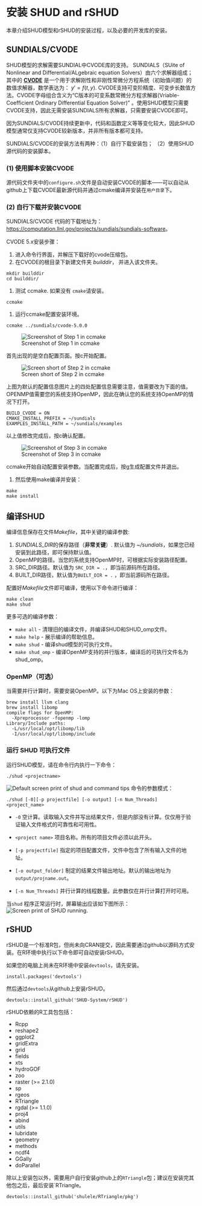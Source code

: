 #  安装 SHUD and rSHUD {#install}

本章介绍SHUD模型和rSHUD的安装过程，以及必要的开发库的安装。

## SUNDIALS/CVODE
SHUD模型的求解需要SUNDIAL中CVODE库的支持。
SUNDIALS（SUite of Nonlinear and Differential/ALgebraic equation Solvers）由六个求解器组成；其中的 [**CVODE**](https://computation.llnl.gov/projects/sundials/cvode) 是一个用于求解刚性和非刚性常微分方程系统（初始值问题）的数值求解器，数学表达为： $y' = f(t,y)$. CVODE支持可变阶精度、可变步长数值方法。CVODE字母组合含义为“C版本的可变系数常微分方程求解器(Vriable-Coefficient Ordinary Differential Equation Solver)" 。使用SHUD模型只需要CVODE支持，因此无需安装SUNDIALS所有求解器，只需要安装CVODE即可。

因为SUNDIALS/CVODE持续更新中，代码和函数定义等等变化较大，因此SHUD模型通常仅支持CVODE较新版本，并非所有版本都可支持。

SUNDIALS/CVODE的安装方法有两种：（1）自行下载安装包； （2）使用SHUD源代码的安装脚本。

### (1) 使用脚本安装CVODE

源代码文件夹中的`configure.sh`文件是自动安装CVODE的脚本——可以自动从github上下载CVODE最新源代码并通过cmake编译并安装在`用户目录`下。


### (2) 自行下载并安装CVODE

SUNDIALS/CVODE 代码的下载地址为：[https://computation.llnl.gov/projects/sundials/sundials-software](https://computation.llnl.gov/projects/sundials/sundials-software)。 



CVODE 5.x安装步骤：


1.  进入命令行界面，并解压下载好的cvode压缩包。
1. 在CVODE的根目录下新建文件夹 *builddir*， 并进入该文件夹。
```
mkdir builddir
cd builddir/
```
1. 测试 ccmake. 如果没有 ``cmake``请安装。
```
ccmake 
```

1.  运行ccmake配置安装环境。
```
ccmake ../sundials/cvode-5.0.0
```
![Screenshot of Step 1 in ccmake](Fig/ccmake/1.png)

首先出现的是空白配置页面。按c开始配置。

![Screen short of Step 2 in ccmake](Fig/ccmake/2.png)

上图为默认的配置信息图片上的四处配置信息需要注意，值需要改为下面的值。OPENMP值需要您的系统支持OpenMP，因此在确认您的系统支持OpenMP的情况下打开。

```
BUILD_CVODE = ON
CMAKE_INSTALL_PREFIX = ~/sundials
EXAMPLES_INSTALL_PATH = ~/sundials/examples
```
以上值修改完成后，按c确认配置。



![Screenshot of Step 3 in ccmake](Fig/ccmake/3.png)

ccmake开始自动配置安装参数。当配置完成后，按g生成配置文件并退出。

1. 然后使用make编译并安装：
```
make
make install 
```

## 编译SHUD

编译信息保存在文件*Makefile*，其中关键的编译参数:

1. *SUNDIALS_DIR*的保存路径（**非常关键**）. 默认值为 *~/sundials*，如果您已经安装到此路径，即可保持默认值。
1.  OpenMP的路径。当您的系统支持OpenMP时，可根据实际安装路径配置。
1. SRC_DIR路径。默认值为 `SRC_DIR = .`，即当前源码所在路径。
1. BUILT_DIR路径，默认值为`BUILT_DIR = .` ，即当前源码所在路径。

配置好*Makefile*文件即可编译，使用以下命令进行编译：
```
make clean
make shud
```

更多可选的编译参数：

- `make all`        - 清理旧的编译文件，并编译SHUD和SHUD_omp文件。
- `make help`       - 展示编译的帮助信息。
- `make shud`       - 编译shud模型的可执行文件。
- `make shud_omp`   - 编译OpenMP支持的并行版本，编译后的可执行文件名为shud_omp。


### OpenMP（可选）
当需要并行计算时，需要安装OpenMP。以下为Mac OS上安装的参数：
```
brew install llvm clang
brew install libomp
compile flags for OpenMP: 
  -Xpreprocessor -fopenmp -lomp
Library/Include paths:
  -L/usr/local/opt/libomp/lib 
  -I/usr/local/opt/libomp/include
```
### 运行 SHUD 可执行文件
运行SHUD模型，请在命令行内执行一下命令：
```
./shud <projectname>
```

![Default screen print of shud and command tips](Fig/CLI.png)
命令的参数模式：

```
./shud [-0][-p projectfile] [-o output] [-n Num_Threads] <project_name>
```
- `-0` 空计算。读取输入文件并写出结果文件，但是内部没有计算。仅仅用于验证输入文件格式的可靠性和可用性。

- `<project name>` 项目名称。所有的项目文件必须以此开头。

- `[-p projectfile]` 指定的项目配置文件，文件中包含了所有输入文件的地址。

- `[-o output_folder]` 制定的结果文件输出地址。默认的输出地址为``output/projname.out``。

- `[-n Num_Threads]` 并行计算的线程数量。此参数仅在并行计算打开时可用。
  


当`shud` 程序正常运行时，屏幕输出应该如下图所示：
![Screen print of SHUD running.](Fig/CLI_vs.png)

## rSHUD
rSHUD是一个标准R包，但尚未向CRAN提交，因此需要通过github以源码方式安装。在R环境中执行以下命令即可自动安装rSHUD。

如果您的电脑上尚未在R环境中安装`devtools`，请先安装。


```
install.packages('devtools')
```

然后通过`devtools`从github上安装rSHUD。
```
devtools::install_github('SHUD-System/rSHUD')
```


rSHUD依赖的R工具包包括：

- Rcpp
- reshape2
- ggplot2
- gridExtra
- grid
- fields
- xts 
- hydroGOF
- zoo
- raster (>= 2.1.0) 
- sp 
- rgeos 
- RTriangle
- rgdal (>= 1.1.0)
- proj4
- abind
- utils
- lubridate
- geometry
- methods
- ncdf4
- GGally
- doParallel

除以上安装包以外，需要用户自行安装github上的`RTriangle`包；建议在安装完其他包之后，最后安装`RTriangle。
```
devtools::install_github('shulele/RTriangle/pkg') 
```

